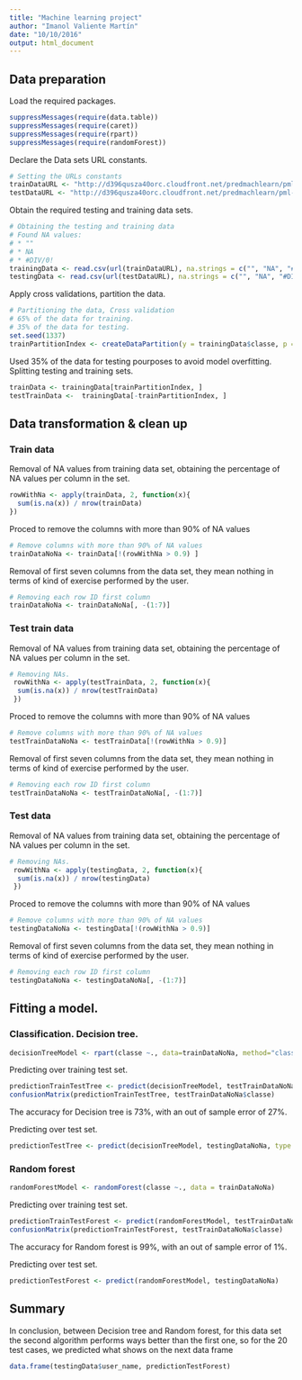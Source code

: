 ```yaml
---
title: "Machine learning project"
author: "Imanol Valiente Martín"
date: "10/10/2016"
output: html_document
---
```


## Data preparation

Load the required packages.

```r
suppressMessages(require(data.table))
suppressMessages(require(caret))
suppressMessages(require(rpart))
suppressMessages(require(randomForest))
```

Declare the Data sets URL constants.

```r
# Setting the URLs constants
trainDataURL <- "http://d396qusza40orc.cloudfront.net/predmachlearn/pml-training.csv"
testDataURL <- "http://d396qusza40orc.cloudfront.net/predmachlearn/pml-testing.csv"
```

Obtain the required testing and training data sets.

```r
# Obtaining the testing and training data
# Found NA values:
# * ""
# * NA
# * #DIV/0!
trainingData <- read.csv(url(trainDataURL), na.strings = c("", "NA", "#DIV/0!"))
testingData <- read.csv(url(testDataURL), na.strings = c("", "NA", "#DIV/0!"))
```

Apply cross validations, partition the data.

```r
# Partitioning the data, Cross validation
# 65% of the data for training.
# 35% of the data for testing.
set.seed(1337)
trainPartitionIndex <- createDataPartition(y = trainingData$classe, p = 0.65, list = FALSE)
```

Used 35% of the data for testing pourposes to avoid model overfitting. Splitting testing and training sets.

```r
trainData <- trainingData[trainPartitionIndex, ]
testTrainData <-  trainingData[-trainPartitionIndex, ]
```

## Data transformation & clean up

### Train data

Removal of NA values from training data set, obtaining the percentage of NA values per column in the set.
```r
rowWithNa <- apply(trainData, 2, function(x){
  sum(is.na(x)) / nrow(trainData)
})
```

Proced to remove the columns with more than 90% of NA values

```r
# Remove columns with more than 90% of NA values
trainDataNoNa <- trainData[!(rowWithNa > 0.9) ]
```

Removal of first seven columns from the data set, they mean nothing in terms of kind of exercise performed by the user.

```r
# Removing each row ID first column
trainDataNoNa <- trainDataNoNa[, -(1:7)]
```

### Test train data

Removal of NA values from training data set, obtaining the percentage of NA values per column in the set.
```r
# Removing NAs.
 rowWithNa <- apply(testTrainData, 2, function(x){
  sum(is.na(x)) / nrow(testTrainData)
 })
```

Proced to remove the columns with more than 90% of NA values

```r
# Remove columns with more than 90% of NA values
testTrainDataNoNa <- testTrainData[!(rowWithNa > 0.9)]
```

Removal of first seven columns from the data set, they mean nothing in terms of kind of exercise performed by the user.

```r
# Removing each row ID first column
testTrainDataNoNa <- testTrainDataNoNa[, -(1:7)]
```

### Test data

Removal of NA values from training data set, obtaining the percentage of NA values per column in the set.
```r
# Removing NAs.
 rowWithNa <- apply(testingData, 2, function(x){
  sum(is.na(x)) / nrow(testingData)
 })
```

Proced to remove the columns with more than 90% of NA values

```r
# Remove columns with more than 90% of NA values
testingDataNoNa <- testingData[!(rowWithNa > 0.9)]
```

Removal of first seven columns from the data set, they mean nothing in terms of kind of exercise performed by the user.

```r
# Removing each row ID first column
testingDataNoNa <- testingDataNoNa[, -(1:7)]
```
 
    
## Fitting a model.

### Classification. Decision tree.
```r
decisionTreeModel <- rpart(classe ~., data=trainDataNoNa, method="class")
```

Predicting over training test set.

```r
predictionTrainTestTree <- predict(decisionTreeModel, testTrainDataNoNa, type = "class")
confusionMatrix(predictionTrainTestTree, testTrainDataNoNa$classe)
```

The accuracy for Decision tree is 73%, with an out of sample error of 27%.

Predicting over test set.

```r
predictionTestTree <- predict(decisionTreeModel, testingDataNoNa, type = "class")
```

### Random forest
```r
randomForestModel <- randomForest(classe ~., data = trainDataNoNa)
```

Predicting over training test set.

```r
predictionTrainTestForest <- predict(randomForestModel, testTrainDataNoNa)
confusionMatrix(predictionTrainTestForest, testTrainDataNoNa$classe)
```

The accuracy for Random forest is 99%, with an out of sample error of 1%.

Predicting over test set.

```r
predictionTestForest <- predict(randomForestModel, testingDataNoNa)
```
    
## Summary

In conclusion, between Decision tree and Random forest, for this data set the second algorithm performs ways better than the first one, so for the 20 test cases, we predicted what shows on the next data frame

```r
data.frame(testingData$user_name, predictionTestForest)
```
